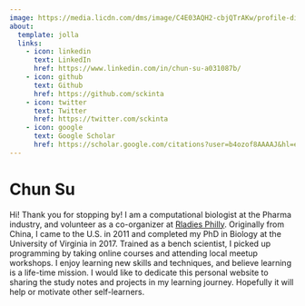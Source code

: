 ```yaml
---
image: https://media.licdn.com/dms/image/C4E03AQH2-cbjQTrAKw/profile-displayphoto-shrink_800_800/0/1516780179563?e=1672876800&v=beta&t=VUtatpPemcPINdA8MBwiIoDAjDrV3CZmvg1YDoSCEQA
about:
  template: jolla
  links:
    - icon: linkedin
      text: LinkedIn
      href: https://www.linkedin.com/in/chun-su-a031087b/
    - icon: github
      text: Github
      href: https://github.com/sckinta
    - icon: twitter
      text: Twitter
      href: https://twitter.com/sckinta
    - icon: google
      text: Google Scholar
      href: https://scholar.google.com/citations?user=b4ozof8AAAAJ&hl=en
---
```


# Chun Su

Hi! Thank you for stopping by! I am a computational biologist at the Pharma industry, and volunteer as a co-organizer at [Rladies Philly](https://www.rladiesphilly.org/). Originally from China, I came to the U.S. in 2011 and completed my PhD in Biology at the University of Virginia in 2017. Trained as a bench scientist, I picked up programming by taking online courses and attending local meetup workshops. I enjoy learning new skills and techniques, and believe learning is a life-time mission. I would like to dedicate this personal website to sharing the study notes and projects in my learning journey. Hopefully it will help or motivate other self-learners.
